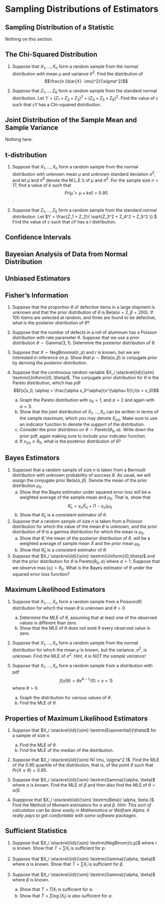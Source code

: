 
# Sampling Distributions of Estimators

## Sampling Distribution of a Statistic

Nothing on this section.

## The Chi-Squared Distribution

1. Suppose that $X_1, \dots , X_n$ form a random sample from the normal distribution with mean $\mu$ and variance $\sigma^2$. Find the distribution of
$$\frac{n (\bar{X} -\mu)^2}{\sigma^2}$$

2. Suppose that $Z_1, \dots , Z_6$ form a random sample from the standard normal distribution. Let 
$Y = (Z_1 + Z_2 + Z_3)^2 + (Z_4 + Z_5 + Z_6)^2.$ 
Find the value of $c$ such that $cY$ has a Chi-squared distribution.

## Joint Distribution of the Sample Mean and Sample Variance

Nothing here.

## t-distribution
1. Suppose that $X_1, \dots , X_n$ form a random sample from the normal distribution with unknown mean $\mu$ and unknown standard deviation $\sigma^2$, and let $\hat\mu$ and $\hat\sigma^2$ denote the M.L.E.'s of $\mu$ and $\sigma^2$. For the sample size $n = 17$, find a value of $k$ such that
$$Pr(\hat\mu > \mu +k\hat \sigma ) =0.95$$.

2. Suppose that $Z_1, \dots , Z_5$ form a random sample from the standard normal distribution. Let 
$Y = \frac{Z_1 + Z_2}{  \sqrt{Z_3^2 + Z_4^2 + Z_5^2 }}.$ 
Find the value of $c$ such that $cY$ has a $t$ distribution.



## Confidence Intervals

## Bayesian Analysis of Data from Normal Distribution

## Unbiased Estimators

## Fisher's Information

1. Suppose that the proportion $\theta$ of defective items in a large shipment is unknown and that the prior distribution of $\theta$ is $\textrm{Beta}(\alpha=2, \beta=200)$. If 100 itiems are selected at random, and three are found to be defective, what is the posterior distribution of $\theta$?

2. Suppose that the number of defects in a roll of aluminum has a Poisson distribution with rate parameter $\theta$. Suppose that we use a prior distribution $\theta \sim \textrm{Gamma}(3, 1)$. Determine the posterior distribution of $\theta$.

3. Suppose that $X \sim \textrm{NegBinomial}(r,p)$ and $r$ is known, but we are interested in inference on $p$. Show that $p \sim \textrm{Beta}(\alpha,\beta)$ is conjugate prior by deriving the posterior distribution.

4. Suppose that the continuous random variable $X_i \stackrel{iid}{\sim} \textrm{Uniform}(0, \theta)$. The conjugate prior distribution for $\theta$ is the Pareto distribution, which has pdf
$$f(x|x_0, \alpha) = \frac{\alpha x_0^\alpha}{x^{\alpha+1}}\;I(x > x_0)$$
    a. Graph the Pareto distribution with $x_0=1$, and $\alpha=2$ and again with $\alpha=3$.
    b. Show that the joint distribution of $X_1,\dots,X_n$ can be written in terms of the sample maximum, which you may denote $X_{(n)}$. Make sure to use an indicator function to denote the support of the distribution.
    c. Consider the prior distribtion on $\theta \sim \textrm{Pareto}(\theta_0, \alpha)$. Write down the prior pdf, again making sure to include your indicator function.
    d. If $x_{(n)} \ge \theta_0$, what is the posterior distribution of $\theta$?
    
## Bayes Estimators

1. Supposet that a random sample of size $n$ is taken from a Bernoulli distribution with unknown probability of success $\theta$. As usual, we will assign the conjugate prior $\textrm{Beta}(\alpha, \beta)$.  Denote the mean of the prior distribution $\mu_0$. 
    a. Show that the Bayes estimator under squared error loss will be a weighted average of the sample mean and $\mu_0$.  That is, show that 
    $$\hat{\theta}_n = \gamma_n \bar{X}_n + (1-\gamma_n)\mu_0$$
    b. Show that $\hat{\theta}_n$ is a consistent estimator of $\theta$.
    
2. Suppose that a random sample of size $n$ is taken from a Poisson distribution for which the value of the mean $\theta$ is unknown, and the prior distribution of $\theta$ is a gamma distribution for which the mean is $\mu_0$. 
    a. Show that $\hat{\theta}$, the mean of the posterior distribution of $\theta$, will be a weighted average of sample mean $\bar{X}$ and the prior mean $\mu_0$.
    b. Show that $\hat{\theta}_n$ is a consistent estimator of $\theta$.
    
3. Suppose that $X_i \stackrel{iid}{\sim} \textrm{Uniform}(0,\theta)$ and that the prior distribution for $\theta$ is $\textrm{Pareto}(\theta_0, \alpha)$ where $\alpha > 1$. Suppose that we observe $\max(x_i) > \theta_0$. What is the Bayes estimator of $\theta$ under the squared error loss function?

## Maximum Likelihood Estimators

1. Suppose that $X_1, \dots, X_n$ form a random sample from a Poisson($\theta$) distribution for which the mean $\theta$ is unknown and $\theta > 0$.
    a. Determine the MLE of $\theta$, assuming that at least one of the observed values is different than zero.
    b. Show that the MLE of $\theta$ does not exist if every observed value is zero.
    
2. Suppose that $X_1, \dots, X_n$ form a random sample from the normal distribution for which the mean $\mu$ is known, but the variance, $\sigma^2$, is unknown.  Find the MLE of $\sigma^2$.  _Hint, it is NOT the sample variance!_

3. Suppose that $X_1, \dots, X_n$ form a random sample from a distribution with pdf
$$f(x|\theta) = \theta x^{\theta-1} \,  I( 0 < x < 1 )$$
where $\theta > 0$.  
    a) Graph the distribution for various values of $\theta$.
    b) Find the MLE of $\theta$.
    
## Properties of Maximum Likelihood Estimators

1. Suppose that $X_i \stackrel{iid}{\sim} \textrm{Exponential}(\theta)$ for a sample of size $n$.
    a) Find the MLE of $\theta$.
    b) Find the MLE of the median of the distribution.

2. Suppose that $X_i \stackrel{iid}{\sim} N( \mu, \sigma^2 )$. Find the MLE of the 0.95 quantile of the distribution, that is, of the point $\theta$ such that $Pr( X \le \theta) = 0.95$.

3. Suppose that $X_i \stackrel{iid}{\sim} \textrm{Gamma}(\alpha, \beta)$ where $\alpha$ is known. Find the MLE of $\beta$ and then also find the MLE of $\theta = \alpha/\beta$.

4. Supppose that $X_i \stackrel{iid}{\sim} \textrm{Beta}( \alpha, \beta )$. Find the Method of Moment estimators for $\alpha$ and $\beta$. _Hint: This sort of calculation can be done easily in Mathematica or Wolfram Alpha. It really pays to get comfortable with some software packages._

## Sufficient Statistics

1. Suppose that $X_i \stackrel{iid}{\sim} \textrm{NegBinom}(r,p)$ where $r$ is known. Show that $T=\sum X_i$ is sufficient for $p$.

2. Suppose that $X_i \stackrel{iid}{\sim} \textrm{Gamma}(\alpha, \beta)$ where $\alpha$ is known. Show that $T=\sum X_i$ is sufficient for $\beta$.

3. Suppose that $X_i \stackrel{iid}{\sim} \textrm{Gamma}(\alpha, \beta)$ where $\beta$ is known. 
    a) Show that $T=\prod X_i$ is sufficient for $\alpha$.
    b) Show that $T=\sum \log(X_i)$ is also sufficient for $\alpha$.
